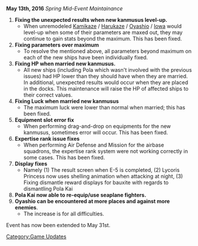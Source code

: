 {{UpdateBar
|PrevDate = May 3
|PrevYear = 2016
|NextDate = June 1
|NextYear = 2016
}}
'''May 13th, 2016''' ''Spring Mid-Event Maintainance''

#'''Fixing the unexpected results when new kanmusus level-up.'''
#*When unremodeled [[Kamikaze]] / [[Harukaze]] / [[Oyashio]] / [[Iowa]] would level-up when some of their parameters are maxed out, they may continue to gain stats beyond the maximum. This has been fixed.
#'''Fixing parameters over maximum'''
#*To resolve the mentioned above, all parameters beyond maximum on each of the new ships have been individually fixed.
#'''Fixing HP when married new kanmusus.'''
#*All new ships (including Pola which wasn't involved with the previous issues) had HP lower than they should have when they are married. In additional, unexpected results would occur when they are placed in the docks. This maintenance will raise the HP of affected ships to their correct values.
#'''Fixing Luck when married new kanmusus'''
#*The maximum luck were lower than normal when married; this has been fixed.
#'''Equipment slot error fix'''
#*When performing drag-and-drop on equipments for the new kanmusus, sometimes error will occur. This has been fixed.
#'''Expertise rank issue fixes'''
#*When performing Air Defense and Mission for the airbase squadrons, the expertise rank system were not working correctly in some cases. This has been fixed.
#'''Display fixes'''
#*Namely (1) The result screen when E-5 is completed, (2) Lycoris Princess now uses shelling animation when attacking at night, (3) Fixing dismantle reward displays for bauxite with regards to dismantling Pola Kai
#'''Pola Kai now able to re-equip/use seaplane fighters.'''
#'''Oyashio can be encountered at more places and against more enemies'''.
#*The increase is for all difficulties.

Event has now been extended to May 31st.
[[Category:Game Updates]]